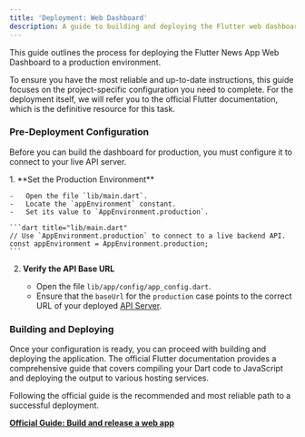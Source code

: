 ```yaml
---
title: 'Deployment: Web Dashboard'
description: A guide to building and deploying the Flutter web dashboard to a production environment.
---
```



This guide outlines the process for deploying the Flutter News App Web Dashboard to a production environment.

<Aside>
To ensure you have the most reliable and up-to-date instructions, this guide focuses on the project-specific configuration you need to complete. For the deployment itself, we will refer you to the official Flutter documentation, which is the definitive resource for this task.
</Aside>

### Pre-Deployment Configuration

Before you can build the dashboard for production, you must configure it to connect to your live API server.

<Steps>
1.  **Set the Production Environment**

    -   Open the file `lib/main.dart`.
    -   Locate the `appEnvironment` constant.
    -   Set its value to `AppEnvironment.production`.

    ```dart title="lib/main.dart"
    // Use `AppEnvironment.production` to connect to a live backend API.
    const appEnvironment = AppEnvironment.production; 
    ```

2.  **Verify the API Base URL**

    -   Open the file `lib/app/config/app_config.dart`.
    -   Ensure that the `baseUrl` for the `production` case points to the correct URL of your deployed [API Server](/docs/api-server/deployment/).

</Steps>

### Building and Deploying

Once your configuration is ready, you can proceed with building and deploying the application. The official Flutter documentation provides a comprehensive guide that covers compiling your Dart code to JavaScript and deploying the output to various hosting services.

Following the official guide is the recommended and most reliable path to a successful deployment.

**[Official Guide: Build and release a web app](https://flutter.dev/docs/deployment/web)**
